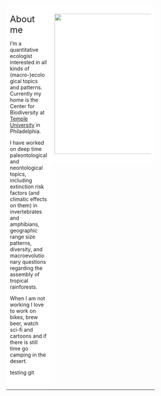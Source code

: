 


<!-- <div class="wrapper"></div> -->

<!-- <br> -->

<!-- <div style="background-color:lightgrey"> -->
<!--   <font size="5"> -->
<!--   <font color="red"> -->
<!--   News -> -->
<!--   </font> -->
<!--   Fresh paper on [Plant Phylogenetic diversity hotspots](https://doi.org/10.1111/nph.19151) -->
<!--   </font> -->
<!-- </div> -->



<style>
* {
  box-sizing: border-box;
}

/* Create two equal columns that floats next to each other */
.column {
  float: left;
  padding: 10px;
}

.left {
  width: 30%;
}

.right {
  width: 70%;
}

/* Clear floats after the columns */
.row:after {
  content: "";
  display: table;
  clear: both;
}

/* Responsive layout - makes the two columns stack on top of each other instead of next to each other */
@media screen and (max-width: 600px) {
  .column {
    width: 100%;
  }
}
</style>

<style>
    .container {
        /* Testing mouse over on image  */
        position: relative;
        width: 100%;
        height: 50%;
    }
    .title {
            background-color: rgb(255, 255, 255);
            opacity: .5;
            /*positioned relative to parent div (container) */
            position: absolute;   
            /* bottom margin is 0 so that it coincides with container's bottom margin*/
            bottom: -10%;
            left: 5%;
            color: black;
            width: 90%;
            font-size: 20px;
            font-family: Helvetica, Arial, sans-serif;
            padding: 0;      
            /* padding was formerly: 10px 0; */
            text-align: center;
            /*invisible because opacity is 0*/
            opacity: 0;           
            transition: 0.6s;
        }
    .container:hover .title {
        /*becomes visible on hover*/
            opacity: .90;       
    }
</style>

</head>
<body>

<!-- <div class="row"> -->

<!--   <div class="column left" style="background-color:#FFFFFF;"> -->

<!--   <!-- <div style="width=400 height=400"> --> 

<!-- <div class = "container"> -->
<!-- <a href = "https://doi.org/10.1073/pnas.2120662119"> -->
<!--   <img src="GlobalDrivers.png"> -->
<!--       <!-- <div class="title"> --> 
<!--           Tietje et al. 2022, PNAS -->
<!-- </a> -->
<!-- </div> -->

<!-- </div> -->


<!--   <div class="column right" style="background-color:#FFFFFF;"> -->

<!-- <br><br> -->

<!-- <div style="background-color:lightgrey"> -->
<!--   <font size="5"> -->
<!--   <font color="red"> -->
<!--   </font> -->
<!--   Check out our new publication on drivers of global vascular plant diversity and diversification patterns! -->
<!--   [PNAS]("https://doi.org/10.1073/pnas.2120662119") -->
<!--   </font> -->
<!-- </div> -->

<!--   </div> -->

<!-- </div> -->

<!--   <br> -->



<div class="row">
  
  <div class="column left" style="background-color:#FFFFFF;">
  
 <font size="5">About me </font> 
 
   I'm a quantitative ecologist interested in all kinds of (macro-)ecological topics and patterns. Currently my home is the Center for Biodiversity at [Temple University](http://www.hedgeslab.org/people.php) in Philadelphia.

  I have worked on deep time paleontological and neontological topics, including extinction risk factors (and climatic effects on them) in invertebrates and amphibians, geographic range size patterns, diversity, and macroevolutionary questions regarding the assembly of tropical rainforests. 
  
  When I am not working I love to work on bikes, brew beer, watch sci-fi and cartoons and if there is still time go camping in the desert. 

testing git

</div>

<div class="column right" style="background-color:#FFFFFF;">

  
<img src="me_Arizona2022.png" width=380px>
  
  </div>
  
</div>


------


